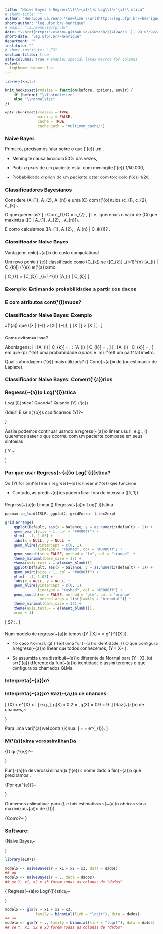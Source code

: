 ```yaml
---
title: "Naive Bayes & Regress\\(\\~{a}\\)o Log\\(\\'{i}\\)stica"
# short-title: ""
author: "Henrique Laureano \\newline \\url{http://leg.ufpr.br/~henrique}"
short-author: "leg.ufpr.br/~henrique"
# email: "laureano\\@ufpr.br"
date: "\\href{https://cidamo.github.io/CiDWeek/}{CiDWeek I}, 03-07/02/2020"
short-date: "leg.ufpr.br/~henrique"
department: ""
institute: ""
# short-institute: "LEG"
section-titles: true
safe-columns: true # enables special latex macros for columns
output:
  legtheme::beamer_leg
---
```


```r
library(knitr)

knit_hooks$set(rmdsize = function(before, options, envir) {
    if (before) "\\footnotesize"
    else "\\normalsize"
})

opts_chunk$set(rmdsize = TRUE,
               warning = FALSE,
               cache = TRUE,
               cache_path = "multinom_cache/")
```

### Naive Bayes

Primeiro, precisamos falar sobre o que \(\'{e}\) um
\textcolor{beamer@UIUCorange}{classificador de Bayes}.

\begin{block}{Classificador de Bayes}
 Um classificador probabil\(\'{i}\)stico  baseado no
 \textcolor{beamer@UIUCorange}{teorema de Bayes}.
\end{block}

\noindent{\color{beamer@UIUCblue}Exemplo,~\rule{.85\linewidth}{0.25mm}}

+ Meningite causa torcicolo 50% das vezes,
  \textcolor{beamer@UIUCorange}{\(\mathbb{P}[T | M]\)}

+ Prob. *a priori* de um paciente estar com meningite \(\'{e}\)
  1/50.000, \textcolor{beamer@UIUCorange}{\(\mathbb{P}[M]\)}

+ Probabilidade *a priori* de um paciente estar com torcicolo \(\'{e}\)
  1/20, \textcolor{beamer@UIUCorange}{\(\mathbb{P}[T]\)}

\begin{minipage}{.9\linewidth}
 Se um paciente est\(\'{a}\) com torcicolo, qual a probabilidade dele
 estar com meningite?
 \[ \textcolor{beamer@UIUCorange}{\mathbb{P}[M | T]} =
    \frac{\mathbb{P}[T | M]~\mathbb{P}[M]}{\mathbb{P}[T]} =
    \frac{1/2 \times 1/50.000}{1/20} = 0.0002.
 \]
\end{minipage}

### Classificadores Bayesianos

Considere \textcolor{beamer@UIUCorange}{atributos}
\(A_{1}, A_{2}, \dots A_{n}\) e uma \textcolor{beamer@UIUCorange}{classe}
\(C\) com r\(\'{o}\)tulos \(c_{1}, c_{2}, \dots c_{k}\).

O que queremos?
\[ \text{Predi\c{c}\~{a}o}: \quad
   C = c_{1} \text{ ou } C = c_{2} \text{ ou } \dots, \]
i.e., queremos o valor de \(C\) que maximiza
\(\mathbb{P}[C | A_{1}, A_{2}, \dots, A_{n}]\).

\begin{minipage}{.85\linewidth}
 \begin{block}{Como fazemos? Teorema de Bayes.}
  Calculamos a probabilidade \textit{a posteriori}
  \(\mathbb{P}[C | A_{1}, A_{2}, \dots, A_{n}]\) para todos os valores de
  \(C\),
  \[ \mathbb{P}[C_{k} | A_{1}, A_{2}, \dots, A_{n}] =
     \frac{\mathbb{P}[A_{1}, A_{2}, \dots, A_{n} | C_{k}]~
           \mathbb{P}[C_{k}]}{
                              \mathbb{P}[A_{1}, A_{2}, \dots, A_{n}]
                             }.
  \]
 \end{block}
\end{minipage}

\noindent{\color{beamer@UIUCorange}\rule{.85\linewidth}{0.25mm}}

E como calculamos \(\mathbb{P}[A_{1}, A_{2}, \dots, A_{n} | C_{k}]\)?
\textcolor{beamer@UIUCorange}{Naive Bayes}.

### Classificador Naive Bayes

\begin{block}{Por que \textit{naive}?}
 Porque se assume \textcolor{beamer@UIUCorange}{independ\(\^{e}\)ncia}
 entre os atributos \(A_{i }\) \underline{dado} uma classe, i.e.,
 \[ \mathbb{P}[A_{1}, A_{2}, \dots, A_{n} | C_{k}] =
    \mathbb{P}[A_{1} | C_{k}]~
    \mathbb{P}[A_{2} | C_{k}]~
    \dots~
    \mathbb{P}[A_{n} | C_{k}].
 \]
\end{block}

Vantagem: \underline{Grande} redu\(\c{c}\~{a}\)o do custo computational.

Um novo ponto \(\'{e}\) classificado como \(C_{k}\) se
\(\mathbb{P}[C_{k}] \times \prod_{i=1}^{n} \mathbb{P}[A_{i} | C_{k}]\)
\(\'{e}\) m\(\'{a}\)ximo.

\noindent{\color{beamer@UIUCorange}i.e.,~\rule{.95\linewidth}{0.25mm}}

\[ C_{k} = \underset{k \in \{1, \dots, K\}}{\text{argmax}}
           \mathbb{P}[C_{k}] \times
           \prod_{i=1}^{n} \mathbb{P}[A_{i} | C_{k}]
\]

### Exemplo: Estimando probabilidades a partir dos dados

\begin{columns}
 \begin{column}{.5\textwidth}
  \includegraphics[width=\linewidth]{naive_bayes-example.png}
 \end{column}
 \begin{column}{.5\textwidth}
  \begin{itemize}
   \item \(\mathbb{P}[C] = N_{k} / N\)

    \begin{itemize}
     \item \(\mathbb{P}[C = \text{No}] = 7 / 10\)
     \item \(\mathbb{P}[C = \text{Yes}] = 3 / 10\)
    \end{itemize}
  \end{itemize}

  \noindent{\color{beamer@UIUCblue}
            Atributos discretos,~\rule{.45\linewidth}{0.25mm}}

  \begin{itemize}
   \item \(\mathbb{P}[A_{i} | C_{k}] = A_{ik} / N_{k}\)

    \begin{itemize}
     \item \(\mathbb{P}[\text{Status} = \text{Married} | \text{No}] =
             4 / 7\)
     \item \(\mathbb{P}[\text{Refund} = \text{Yes} | \text{Yes}] = 0\)
     \item \(\dots\)
    \end{itemize}

  \end{itemize}
 \end{column}
\end{columns}

### E com atributos cont\(\'{i}\)nuos?

\begin{columns}
 \begin{column}{.4\textwidth}
  \includegraphics[width=\linewidth]{naive_bayes-example.png}
 \end{column}
 \begin{column}{.6\textwidth}
  \begin{block}{Estima\(\c{c}\~{a}\)o da densidade de probabilidade}
   \begin{itemize}
    \item Se assume distribui\(\c{c}\~{a}\)o Normal

    \item Se estima a m\(\'{e}\)dia \(\mu\) e o desvio padr\(\~{a}\)o
          \(\sigma\)

    \item Se estima a probabilidade condicional
     \[ \mathbb{P}[A_{i} | C_{k}] =
        \frac{\exp \left\{-\frac{(A_{i} - \mu_{ik})^{2}}{2\sigma_{ik}^{2}}
                   \right\}}{\sqrt{2\pi\sigma_{ik}^{2}}}
     \]
   \end{itemize}
  \end{block}
 \end{column}
\end{columns}

\noindent{\color{beamer@UIUCorange}Exemplo,~\rule{.75\linewidth}{0.25mm}}
\vspace{-.25cm}
\begin{minipage}{.85\linewidth}
 \[ \begin{aligned}
     \mathbb{P}[\text{Income} = 120 | \text{No}] &=
     \frac{1}{\sqrt{2\pi 2975}}
     \exp \left\{-\frac{(120 - 110)^{2}}{2\times 2975}\right\}\\
     &= 0.0072.
    \end{aligned} \]
\end{minipage}

### Classificador Naive Bayes: Exemplo

\begin{block}{Dado o perfil:
              \(X\) = (Refund = No, Married, Income = 120k)}
 \[ \begin{aligned}
     \mathbb{P}[X | \text{Class} = \text{No}] =
     ~&\mathbb{P}[\text{Refund} = \text{No} | \text{Class} = \text{No}]
       ~\times\\
      &\mathbb{P}[\text{Married} | \text{Class} = \text{No}]
       ~\times\\
      &\mathbb{P}[\text{Income} = 120k | \text{Class} = \text{No}]\\
   = ~& 4/7 \times 4/7 \times 0.0072 = 0.0024.
    \end{aligned}
 \]
 \[ \begin{aligned}
     \mathbb{P}[X | \text{Class} = \text{Yes}] =
     ~&\mathbb{P}[\text{Refund} = \text{No} | \text{Class} = \text{Yes}]
       ~\times\\
      &\mathbb{P}[\text{Married} | \text{Class} = \text{Yes}]
       ~\times\\
      &\mathbb{P}[\text{Income} = 120k | \text{Class} = \text{Yes}]\\
   = ~& 1 \times 0 \times 10^{-9} = 0.
    \end{aligned}
 \]
\end{block}
\vspace{-.3cm}
\noindent{\color{beamer@UIUCorange}\rule{\linewidth}{0.25mm}}

J\(\'{a}\) que
\(\mathbb{P}[X | \text{No}]~\mathbb{P}[\text{No}] >
  \mathbb{P}[X | \text{Yes}]~\mathbb{P}[\text{Yes}]\),
\[ \Rightarrow \quad
   \mathbb{P}[X | \text{No}] > \mathbb{P}[X | \text{Yes}]
   \Rightarrow
   \textcolor{beamer@UIUCorange}{\text{Class} = \text{No}}.
\]

###

\begin{block}{Problema de probabilidade zero}
 Se uma das probabilidades condicionais \(\'{e}\) zero, ent\(\~{a}\)o
 toda a express\(\~{a}\)o
 \[ \mathbb{P}[A_{1}, A_{2}, \dots, A_{n} | C_{k}] =
    \prod_{i=1}^{n} \mathbb{P}[A_{i} | C_{k}], \text{ se torna zero.}
 \]
\end{block}

Como evitamos isso?

Abordagens:
\[ \text{Original}: \quad \mathbb{P}[A_{i} | C_{k}] =
   \frac{N_{ik}}{N_{k}}, \qquad
   \textcolor{beamer@UIUCorange}{\text{Laplace}}: \quad
   \mathbb{P}[A_{i} | C_{k}] = \frac{N_{ik} + 1}{N_{k} + k},
\]
\[ \text{Estimativa-M}: \quad \mathbb{P}[A_{i} | C_{k}] =
   \frac{N_{ik} + mp}{N_{k} + m},
\]
em que \(p\) \(\'{e}\) uma probabilidade *a priori* e \(m\) \(\'{e}\) um
par\(\^{a}\)metro.
\noindent{\color{beamer@UIUCblue}\rule{.8\linewidth}{0.25mm}}

Qual a abordagem \(\'{e}\) mais utilizada? \(\newline\)
Corre\(\c{c}\~{a}\)o de \textcolor{beamer@UIUCorange}{Laplace}
(ou estimador de Laplace).

### Classificador Naive Bayes: Coment\(\'{a}\)rios

\noindent{\color{beamer@UIUCblue}Vantagens,~\rule{.5\linewidth}{0.25mm}}

\begin{itemize}
 \item F\(\'{a}\)cil de implementar

 \item Apresenta bons resultados na maioria dos cen\(\'{a}\)rios

 \item Robusto com \textit{outliers} e atributos irrelevantes

 \item Ignora dados faltantes durante o c\(\'{a}\)lculo das
       probabilidades
\end{itemize}

\noindent{\color{beamer@UIUCblue}Desvantagens,~\rule{.5\linewidth}{0.25mm}}

\begin{itemize}
 \item Suposi\(\c{c}\~{a}\)o de
       \textcolor{beamer@UIUCorange}{independ\(\^{e}\)ncia}

 \item Perda de acur\(\'{a}\)cia
\end{itemize}

\begin{minipage}{.825\linewidth}
 \begin{block}{Como lidar com essa depend\(\^{e}\)ncia?}
  \textcolor{beamer@UIUCorange}{Redes Bayesianas}: Um modelo
  gr\(\'{a}\)fico baseado em vari\(\'{a}\)veis condicionalmente
  independentes.
 \end{block}
\end{minipage}

### Regress\(\~{a}\)o Log\(\'{i}\)stica

\begin{minipage}{.5\linewidth}
 \begin{block}{Contexto}
  \[ \text{Regress\~{a}o}: \quad Y = X \beta + \epsilon. \]
 \end{block}
\end{minipage}

Log\(\'{i}\)stica? Quando? Quando \(Y\) \(\'{e}\)
\textcolor{beamer@UIUCorange}{qualitativa}.

\noindent
{\color{beamer@UIUCblue}Ideia!
E se n\(\'{o}\)s codificarmos \(Y\)?~\rule{.5\linewidth}{0.25mm}}

Assim podemos continuar usando a regress\(\~{a}\)o linear usual, e.g.,
\(\newline\) Queremos saber o que ocorreu com um paciente com base em
seus sintomas

\[ Y = \begin{cases}
        1 & \text{se overdose de drogas}\\
        2 & \text{se ataque epil\'{e}tico}
      \end{cases}
\]

\begin{minipage}{.5\linewidth}
 Problema! \(\newline\)
 Este tipo de codifica\(\c{c}\~{a}\)o implica num ordenamento das
 respostas.
\end{minipage}

### Por que usar Regress\(\~{a}\)o Log\(\'{i}\)stica?

\begin{columns}
 \begin{column}{.25\linewidth}
  \centering
  \includegraphics[width=.8\linewidth]{roll_safe.png}
 \end{column}
 \begin{column}{.75\linewidth}
  Ok, mas e se \(Y\) tiver uma ordena\(\c{c}\~{a}\)o natural? \(\newline\)
  e.g., leve, moderado e severo.
 \end{column}
\end{columns}

Se \(Y\) for bin\(\'{a}\)ria a regress\(\~{a}\)o linear at\(\'{e}\) que
funciona.

+ Contudo, as predi\(\c{c}\~{o}\)es podem ficar fora do intervalo
  \([0, 1]\).

\noindent{\color{beamer@UIUCblue}\rule{\linewidth}{0.25mm}}

\begin{minipage}{.75\linewidth}
 Por raz\(\~{o}\)es como esta que \(\'{e}\) prefer\(\'{i}\)vel o uso
 de m\(\'{e}\)todos de classifica\(\c{c}\~{a}\)o pr\(\'{o}\)prios
 para vari\(\'{a}\)veis qualitativas.
 \[ \text{M\'{e}todos de classifica\c{c}\~{a}o pr\'{o}prios? }
    \text{\textcolor{beamer@UIUCorange}{Regress\~{a}o Log\'{i}stica}}.
 \]
\end{minipage}

###

Regress\(\~{a}\)o Linear \(\times\) Regress\(\~{a}\)o Log\(\'{i}\)stica

```r
pacman::p_load(ISLR, ggplot2, gridExtra, latex2exp)

grid.arrange(
    ggplot(Default, aes(x = balance, y = as.numeric(default) - 1)) +
    geom_point(size = 1, col = "#0080ff") +
    ylim(- .1, 1.05) +
    labs(x = NULL, y = NULL) +
    geom_hline(yintercept = c(0, 1),
               linetype = "dashed", col = "#0080ff") +
    geom_smooth(se = FALSE, method = "lm", col = "orange") +
    theme_minimal(base_size = 17) +
    theme(axis.text.x = element_blank()),
    ggplot(Default, aes(x = balance, y = as.numeric(default) - 1)) +
    geom_point(size = 1, col = "#0080ff") +
    ylim(- .1, 1.05) +
    labs(x = NULL, y = NULL) +
    geom_hline(yintercept = c(0, 1),
               linetype = "dashed", col = "#0080ff") +
    geom_smooth(se = FALSE, method = "glm", col = "orange",
                method.args = list(family = "binomial")) +
    theme_minimal(base_size = 17) +
    theme(axis.text.x = element_blank()),
    nrow = 1)
```

\noindent{\color{beamer@UIUCorange}\rule{\linewidth}{0.25mm}}

\[ \text{De onde vem esta forma em } S?
   \textcolor{beamer@UIUCorange}{\text{ fun\c{c}\~{a}o log\'{i}stica}}:
   \frac{e^{X\beta}}{1+e^{X\beta}}.
\]

###

\begin{columns}
 \begin{column}{.3\linewidth}
  \centering
  \includegraphics[width=.95\linewidth]{rambo.jpg}
 \end{column}
 \begin{column}{.7\linewidth}
  Ok, mas onde e como se usa essa
  \textcolor{beamer@UIUCorange}{fun\c{c}\~{a}o log\'{i}stica}?
 \end{column}
\end{columns}

Num modelo de regress\(\~{a}\)o temos
\(\mathbb{E}[Y | X] = \mu = g^{-1}(X \beta)\).

+ No caso Normal, \(g\) \(\'{e}\) uma fun\(\c{c}\~{a}\)o identidade.
  \(\newline\)
  O que configura a regress\(\~{a}\)o linear que todos conhecemos,
  \(Y = X\beta + \epsilon\).

+ Se assumida uma distribui\(\c{c}\~{a}\)o diferente da Normal para
  \(Y | X\), \(g\) ser\(\'{a}\) diferente da fun\(\c{c}\~{a}\)o
  identidade e assim teremos o que configura os chamados GLMs.

\noindent{\color{beamer@UIUCorange}\rule{\linewidth}{0.25mm}}

\begin{minipage}{.7\linewidth}
 \begin{block}{Regress\(\~{a}\)o Log\(\'{i}\)stica}
  Se \(Y\) for dicot\(\^{o}\)mica e \(g\) for a fun\(\c{c}\~{a}\)o
  log\(\'{i}\)stica, \(\newline\)
  ent\(\~{a}\)o temos uma regress\(\~{a}\)o log\(\'{i}\)stica.
 \end{block}
\end{minipage}

### Interpreta\(\c{c}\~{a}\)o?

\begin{center}
\includegraphics[width=.8\linewidth]{logistic-relations.jpg}
\end{center}
\vspace{1.25cm}

### Interpreta\(\c{c}\~{a}\)o? Raz\(\~{a}\)o de chances

\noindent{\color{beamer@UIUCorange}Chances,~\rule{.8\linewidth}{0.25mm}}
\[
 \text{chance}(X) = e^{X\beta} = \frac{g(X\beta)}{1 - g(X\beta)}.
\]
e.g.,
 \[ g(X\beta) = 0.2 \Rightarrow \frac{0.2}{1-0.2} = \frac{1}{4}, \quad
    g(X\beta) = 0.9 \Rightarrow \frac{0.9}{1-0.9} = 9.
 \]
\noindent
{\color{beamer@UIUCorange}Raz\(\~{a}\)o de chances,~\rule{.675\linewidth}{0.25mm}}

Para uma vari\(\'{a}\)vel cont\(\'{i}\)nua:
\[
 \frac{\text{chance}(x+1)}{\text{chance}(x)} =
 \frac{e^{\beta_{0}+\beta_{1}(x+1)}}{e^{\beta_{0}+\beta_{1}x}} =
 e^{\beta_{1}}.
\]

### M\(\'{a}\)xima verossimilhan\(\c{c}\)a

\noindent
{\color{beamer@UIUCorange}O qu\(\^{e}\)?~\rule{.75\linewidth}{0.25mm}}

Fun\(\c{c}\~{a}\)o de verossimilhan\(\c{c}\)a \(\'{e}\) o nome dado a
fun\(\c{c}\~{a}\)o que precisamos \textcolor{beamer@UIUCorange}{maximizar}.

\begin{minipage}{.6\linewidth}
 \begin{block}{Verossimilhan\(\c{c}\)a}
  \[ L(\beta) = \prod_{i: Y_{i}=1} g(X_{i}\beta)
                \prod_{i': Y_{i'}=0} (1 - g(X_{i}\beta))
  \]
 \end{block}
\end{minipage}

\noindent
{\color{beamer@UIUCorange}Por qu\(\^{e}\)?~\rule{.75\linewidth}{0.25mm}}

Queremos estimativas para \(\beta\), e tais estimativas s\(\~{a}\)o
obtidas via a maximiza\(\c{c}\~{a}\)o de \(L(\beta)\).

\noindent
{\color{beamer@UIUCorange}Como?~\rule{.7\linewidth}{0.25mm}}
\vspace{.1cm}
\begin{minipage}{.8\linewidth}
 \(L(\beta)\) \(\'{e}\) uma fun\(\c{c}\~{a}\)o "qualquer" que queremos
 otimizar. \(\newline\)
 Dependendo da fun\(\c{c}\~{a}\)o uma solu\(\c{c}\~{a}\)o
 anal\(\'{i}\)tica pode n\(\~{a}\)o existir, e a\(\'{i}\) m\(\'{e}\)todos
 num\(\'{e}\)ricos se fazem necess\(\'{a}\)rio.
\end{minipage}

### Software: \texttt{R}

\noindent
{\color{beamer@UIUCorange}Naive Bayes,~\rule{.55\linewidth}{0.25mm}}

```r
library(e1071)

modelo <- naiveBayes(Y ~ x1 + x2 + x3, data = dados)
## ou
modelo <- naiveBayes(Y ~ ., data = dados)
## se Y, x1, x2 e x3 forem todas as colunas de "dados"
```

\noindent
{\color{beamer@UIUCorange}
 Regress\(\~{a}\)o Log\(\'{i}\)stica,~\rule{.6\linewidth}{0.25mm}}

```r
modelo <- glm(Y ~ x1 + x2 + x3,
              family = binomial(link = "logit"), data = dados)
## ou
modelo <- glm(Y ~ ., family = binomial(link = "logit"), data = dados)
## se Y, x1, x2 e x3 forem todas as colunas de "dados"
```
\vspace{1.25cm}

###

\centering
\includegraphics[width=.95\linewidth]{thank_you.jpg}
